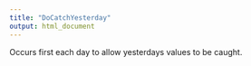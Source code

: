 ```yaml
---
title: "DoCatchYesterday"
output: html_document
---
```



Occurs first each day to allow yesterdays values to be caught.
